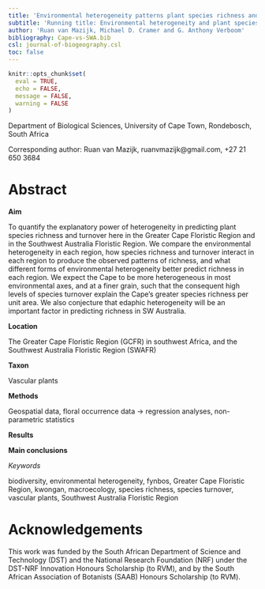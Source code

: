```yaml
---
title: 'Environmental heterogeneity patterns plant species richness and turnover in two hyperdiverse floras'
subtitle: 'Running title: Environmental heterogeneity and plant species richness'
author: 'Ruan van Mazijk, Michael D. Cramer and G. Anthony Verboom'
bibliography: Cape-vs-SWA.bib
csl: journal-of-biogeography.csl
toc: false
---
```


```r
knitr::opts_chunk$set(
  eval = TRUE,
  echo = FALSE,
  message = FALSE,
  warning = FALSE
)
```

Department of Biological Sciences, University of Cape Town, Rondebosch, South Africa

Corresponding author: Ruan van Mazijk, ruanvmazijk@gmail.com, +27 21 650 3684

# Abstract {-}

<!--J Biogeog: 300 word abstract-->

**Aim**

<!--from ResearchGate project-->

To quantify the explanatory power of heterogeneity in predicting plant species richness and turnover here in the Greater Cape Floristic Region and in the Southwest Australia Floristic Region. 
We compare the environmental heterogeneity in each region, how species richness and turnover interact in each region to produce the observed patterns of richness, and what different forms of environmental heterogeneity better predict richness in each region. 
We expect the Cape to be more heterogeneous in most environmental axes, and at a finer grain, such that the consequent high levels of species turnover explain the Cape's greater species richness per unit area. 
We also conjecture that edaphic heterogeneity will be an important factor in predicting richness in SW Australia.
  
**Location** 

The Greater Cape Floristic Region (GCFR) in southwest Africa, and the Southwest Australia Floristic Region (SWAFR)

**Taxon**

Vascular plants
  
**Methods**

Geospatial data, floral occurrence data $\rightarrow$ regression analyses, non-parametric statistics
  
**Results**

<!--TODO-->
  
**Main conclusions**

<!--TODO-->

_Keywords_

biodiversity, environmental heterogeneity, fynbos, Greater Cape Floristic Region, kwongan, macroecology, species richness, species turnover, vascular plants, Southwest Australia Floristic Region

# Acknowledgements {-}

This work was funded by the South African Department of Science and Technology (DST) and the National Research Foundation (NRF) under the DST-NRF Innovation Honours Scholarship (to RVM), and by the South African Association of Botanists (SAAB) Honours Scholarship (to RVM).

<!--
Abbreviations {-}
- Greater Cape Floristic Region (GCFR) (= "Cape")
- Southwest Australia Floristic Region (SWAFR)  (= "SWA")
- TODO: fiver percent degree square (i.e. 0.05º x 0.05º) (FPDS)?
- quarter degree square (i.e. 0.25º x 0.25º) (QDS)
- half degree square (i.e. 0.50º x 0.50º) (HDS)
- three-quarter degree square (i.e. 0.75º x 0.75º) (3QDS)
- environmental heterogeneity (EH)
- & environmental variables' abbreviations in Table \@ref(tab:data-sources).
-->
